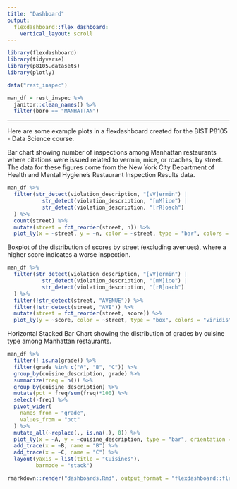 ```yaml
---
title: "Dashboard"
output: 
  flexdashboard::flex_dashboard:
    vertical_layout: scroll
---
```


```r
library(flexdashboard)
library(tidyverse)
library(p8105.datasets)
library(plotly)
```
  

```r
data("rest_inspec")

man_df = rest_inspec %>% 
  janitor::clean_names() %>% 
  filter(boro == "MANHATTAN")
```

---

Here are some example plots in a flexdashboard created for the BIST P8105 - Data Science course.

Bar chart showing number of inspections among Manhattan restaurants where citations were issued related to vermin, mice, or roaches, by street. The data for these figures come from the New York City Department of Health and Mental Hygiene's Restaurant Inspection Results data.

```r
man_df %>% 
  filter(str_detect(violation_description, "[vV]ermin") |
           str_detect(violation_description, "[mM]ice") | 
           str_detect(violation_description, "[rR]oach")
  ) %>% 
  count(street) %>% 
  mutate(street = fct_reorder(street, n)) %>% 
  plot_ly(x = ~street, y = ~n, color = ~street, type = "bar", colors = "viridis")
```

Boxplot of the distribution of scores by street (excluding avenues), where a higher score indicates a worse inspection.

```r
man_df %>% 
  filter(str_detect(violation_description, "[vV]ermin") |
           str_detect(violation_description, "[mM]ice") | 
           str_detect(violation_description, "[rR]oach")
  ) %>% 
  filter(!str_detect(street, "AVENUE")) %>% 
  filter(!str_detect(street, "AVE")) %>% 
  mutate(street = fct_reorder(street, score)) %>% 
  plot_ly(y = ~score, color = ~street, type = "box", colors = "viridis")
```

Horizontal Stacked Bar Chart showing the distribution of grades by cuisine type among Manhattan restaurants.

```r
man_df %>% 
  filter(! is.na(grade)) %>%
  filter(grade %in% c("A", "B", "C")) %>% 
  group_by(cuisine_description, grade) %>% 
  summarize(freq = n()) %>% 
  group_by(cuisine_description) %>% 
  mutate(pct = freq/sum(freq)*100) %>% 
  select(-freq) %>% 
  pivot_wider(
    names_from = "grade",
    values_from = "pct"
  ) %>% 
  mutate_all(~replace(., is.na(.), 0)) %>% 
  plot_ly(x = ~A, y = ~cuisine_description, type = "bar", orientation = "h",name = "Grades (Percent)") %>% 
  add_trace(x = ~B, name = "B") %>% 
  add_trace(x = ~C, name = "C") %>% 
  layout(yaxis = list(title = "Cuisines"),
         barmode = "stack")
```

```r
rmarkdown::render("dashboards.Rmd", output_format = "flexdashboard::flex_dashboard")
```